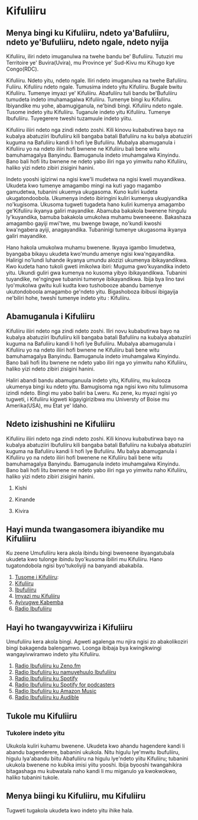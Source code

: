 # Kifuliiru

## Menya bingi ku Kifuliiru, ndeto ya'Bafuliiru, ndeto ye'Bufuliiru, ndeto ngale, ndeto nyija

Kifuliiru, iliri ndeto imuganulwa na twehe bandu be' Bufuliiru. Tutuziri mu Territoire ye' Buvira(Uvira), 
mu Province ye' Sud-Kivu mu Kihugo kye Congo(RDC).

Kifuliiru.  Ndeto yitu, ndeto ngale. Iliri ndeto imuganulwa na twehe Bafuliiru. Fuliiru. 
Kifuliiru ndeto ngale. Tumusima indeto yitu Kifuliiru. Bugale bwitu Kifuliiru. 
Tumenye imyazi ye' Kifuliiru. Abafuliiru tuli bandu be'Bufuliiru tumudeta indeto imuhamagalwa Kifuliiru. 
Tumenye bingi ku Kifuliiru. Ibiyandike mu yohe, abamugiganula, ne'bindi bingi. Kifuliiru ndeto ngale. 
Tusome indeto yitu Kifuliiru. Tuganule indeto yitu Kifuliiru. Tumenye Ibufuliiru. 
Tuyegerere tweshi tuzamuule indeto yiitu.

Kifuliiru iliiri  ndeto nga zindi ndeto zoshi. 
Kili kinovu kubabutirwa bayo na kubalya abatuziiri Ibufuliiru kili bangaba batali Bafuliiru na 
ku balya abatuziiri kuguma na Bafuliiru kandi li hofi lye Bufuliiru. 
Mubalya abamuganula i Kifuliiru yo na ndeto iliiri hofi bwnene ne Kifuliiru bali bene witu 
bamuhamagalya Banyindu. Bamuganula indeto imuhamgalwa Kinyindu. Bano bali hofi litu bwnene ne 
ndeto yabo iliri nga yo yimwitu naho Kifuliiru, haliko yizi ndeto zibiri zisigini hanini.

Indeto yooshi igizirwi na ngisi kwe'li mudetwa na ngisi kweli muyandikwa. 
Ukudeta kwo tumenye amagambo mingi na kuti yago magambo gamudetwa, 
tubanini ukuemya ukugasoma. Kuno kuliri kudeta ukugatondoobola. 
Ukumenya indeto ibiringini kuliri kumenya ukugiyandika no'kugisoma. 
Ukusoma tugweti tugadeta hano kuliri kumenya amagambo ge'Kifuliiru ikyanya galiri mayandike. 
Abamuba bakakola bwenene hingulu ly'kuyandika, bamuba bakakola umukolwa muhamu bweneeene. 
Bakashaza amagambo gayiji mwi'twe, mu bwenge bwage, no'kundi kwoshi kwa'ngabera ayiji, anagayandika. 
Tubaninigi tumenye ukugasoma ikyanya galiri mayandike.

Hano hakola umukolwa muhamu bwenene. 
Ikyaya igambo limudetwa, byangaba bikayu ukudeta kwo'mundu amenye ngisi kwa'ngayandika. 
Halirigi no'lundi luhande ikyanya umundu alozizi ukumenya ibikayandikwa. Kwo kudeta hano tukoli gweti 
imikolwa ibiri: Muguma gwo'kuyandika indeto yitu. 
Ukundi guliri gwa kumenya no kusoma yibyo ibikayandikwa. 
Tubanini tuyandike, ne'ngingwe tubanini tumenye ibikayandikwa. 
Ibija bya lino tavi lyo'mukolwa gwitu kuli kudta kwo tushobooze abandu bamenye ukutondoboola amagambo ge'ndeto yitu. 
Bigashoboza ibibusi ibigayija ne'biliri hohe, tweshi tumenye indeto yitu : Kifuliiru.

## Abamuganula i Kifuliiru

Kifuliiru iliiri  ndeto nga zindi ndeto zoshi. 
Iliri novu kubabutirwa bayo na kubalya abatuziiri Ibufuliiru kili bangaba batali Bafuliiru
 na kubalya abatuziiri kuguma na Bafuliiru kandi li hofi lye Bufuliiru. 
 Mubalya abamuganula i Kifuliiru yo na ndeto iliiri hofi bwnene ne Kifuliiru bali bene witu
 bamuhamagalya Banyindu. Bamuganula indeto imuhamgalwa Kinyindu. Bano bali hofi litu bwnene ne 
 ndeto yabo iliri nga yo yimwitu naho Kifuliiru, haliko yizi ndeto zibiri zisigini hanini.

Haliri abandi bandu abamuganuula indeto yitu, Kifuliiru, mu kulooza ukumenya bingi ku ndeto yitu. 
Bamugisoma nga ngisi kwo nitu tulimusoma izindi ndeto. Bingi mu yabo baliri ba Lweru. 
Ku zene, ku myazi ngisi yo tugweti, i Kifuliiru kigweti kigayigirizibwa mu Universty of Boise mu Amerika(USA), mu Etat ye' Idaho.

## Ndeto izishushini ne Kifuliiru

Kifuliiru iliiri  ndeto nga zindi ndeto zoshi. 
Kili kinovu kubabutirwa bayo na kubalya abatuziiri Ibufuliiru kili bangaba batali Bafuliiru
 na kubalya abatuziiri kuguma na Bafuliiru kandi li hofi lye Bufuliiru. 
 Mu balya abamuganula i Kifuliiru yo na ndeto iliiri hofi bwenene ne Kifuliiru bali bene witu 
 bamuhamagalya Banyindu. 
 Bamuganula indeto imuhamgalwa Kinyindu. Bano bali hofi litu bwnene ne
 ndeto yabo iliri nga yo yimwitu naho Kifuliiru, haliko yizi ndeto zibiri zisigini hanini.

1. Kishi

2. Kinande

3. Kivira

## Hayi munda twangasomera ibiyandike mu Kifuliiru
Ku zeene Umufuliiru kera akola ibindu bingi bweneene ibyangatubala ukudeta kwo tulonge ibindu byo'kusoma ibiliri mu Kifuliiru. Hano tugatondobola ngisi byo'tukoliyiji na banyandi abakabila.

1. [Tusome i Kifuliiru](https://kifuliiru.vercel.app): 
2. [Kifuliiru](https://ibufuliiru.editorx.io/kifuliiru)
3. [Ibufuliiru](https://ibufuliiru.editorx.io/ibufuliiru)
4. [Imyazi mu Kifuliiru](https://ibufuliiru.editorx.io/imyazi)
5. [Ayivugwe Kabemba](https://ayivugwe.editorx.io/ayivugwekabemba)
6. [Radio Ibufuliiru](https://radioibufuliiru.substack.com/)


## Hayi ho twangayvwiriza i Kifuliiru
Umufuliiru kera akola bingi. Agweti agalenga mu njira ngisi zo abakolikoziri bingi bakagenda balengamwo. Loonga ibibaja bya kwingikwingi wangayivwiramwo indeto yitu Kifuliiru.

1. [Radio Ibufuliiru ku Zeno.fm](https://zeno.fm/radio/radio-ibufuliiru/)
2. [Radio Ibufuliiru ku namuyehuulo Ibufuliiru](https://ibufuliiru.editorx.io/ibufuliiru/radio-ibufuliiru)
3. [Radio Ibufuliiru ku Spotify](https://open.spotify.com/show/4EKaz2HNNYiBhk7WjKZvF0)
4. [Radio Ibufuliiru ku Spotify for podcasters](https://podcasters.spotify.com/pod/show/radio-ibufuliiru/)
4. [Radio Ibufuliiru ku Amazon Music](https://music.amazon.com/podcasts/40ffd9df-41f7-421f-a56f-007be2f72c01/radio-ibufuliiru-podcast)
5. [Radio Ibufuliiru ku Audible](https://www.audible.com/pd/Radio-Ibufuliiru-Podcast-Podcast/B09W5ZVSBM)


## Tukole mu Kifuliiru

### Tukolere indeto yitu

Ukukola kuliri kuhamu bwenene. Ukudeta kwo ahandu hagendere kandi li abandu bagenderere, babanini ukukola. 
Nitu higulu lye'mwitu Ibufuliiru, higulu lya'abandu biitu Abafuliiru na higulu lye'ndeto yiitu Kifuliiru; 
tubanini ukukola bwenene no kubika imisi yiitu yooshi. 
Ibija byooshi twangahikira bitagashaga mu kubwatala naho kandi li mu miganulo ya kwokwokwo, 
haliko tubanini tukole.

## Menya biingi ku Kifuliiru, mu Kifuliiru
Tugweti tugakola ukudeta kwo indeto yitu ihike hala.